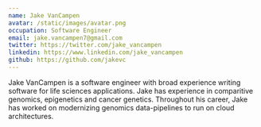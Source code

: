 ```yaml
---
name: Jake VanCampen
avatar: /static/images/avatar.png
occupation: Software Engineer
email: jake.vancampen7@gmail.com
twitter: https://twitter.com/jake_vancampen
linkedin: https://www.linkedin.com/jake_vancampen
github: https://github.com/jakevc
---
```


Jake VanCampen is a software engineer with broad experience writing software for life sciences applications. Jake has experience in comparitive genomics, epigenetics and cancer genetics. Throughout his career, Jake has worked on modernizing genomics data-pipelines to run on cloud architectures.
